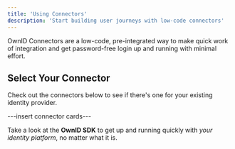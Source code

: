 ```yaml
---
title: 'Using Connectors'
description: 'Start building user journeys with low-code connectors'
---
```

OwnID Connectors are a low-code, pre-integrated way to make quick work of integration and get password-free login up and running with minimal effort.

## Select Your Connector
Check out the connectors below to see if there's one for your existing identity provider.

---insert connector cards---

<Card title="Don't see a connector for your identity provider?" icon="leaf" href="/build-integration">

Take a look at the **OwnID SDK** to get up and running quickly with _your identity platform_, no matter what it is.
</Card>
